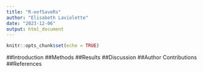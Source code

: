 ```yaml
---
title: "R-eefSaveRs"
author: "Elisabeth Laviolette"
date: "2023-12-06"
output: html_document
---
```


```r
knitr::opts_chunk$set(echo = TRUE)
```

##Introduction
##Methods
##Results
##Discussion
##Author Contributions
##References
